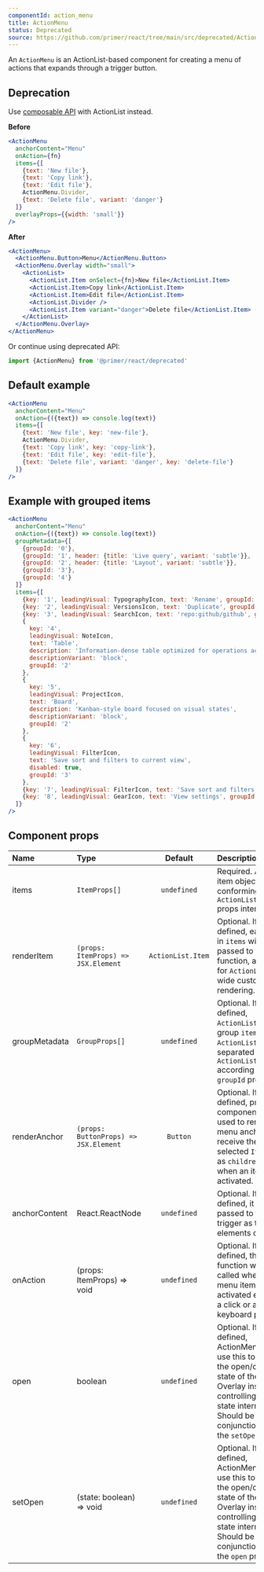 ```yaml
---
componentId: action_menu
title: ActionMenu
status: Deprecated
source: https://github.com/primer/react/tree/main/src/deprecated/ActionMenu.tsx
---
```


An `ActionMenu` is an ActionList-based component for creating a menu of actions that expands through a trigger button.

## Deprecation

Use [composable API](/ActionMenu) with ActionList instead.

**Before**

```jsx
<ActionMenu
  anchorContent="Menu"
  onAction={fn}
  items={[
    {text: 'New file'},
    {text: 'Copy link'},
    {text: 'Edit file'},
    ActionMenu.Divider,
    {text: 'Delete file', variant: 'danger'}
  ]}
  overlayProps={{width: 'small'}}
/>
```

**After**

```jsx
<ActionMenu>
  <ActionMenu.Button>Menu</ActionMenu.Button>
  <ActionMenu.Overlay width="small">
    <ActionList>
      <ActionList.Item onSelect={fn}>New file</ActionList.Item>
      <ActionList.Item>Copy link</ActionList.Item>
      <ActionList.Item>Edit file</ActionList.Item>
      <ActionList.Divider />
      <ActionList.Item variant="danger">Delete file</ActionList.Item>
    </ActionList>
  </ActionMenu.Overlay>
</ActionMenu>
```

Or continue using deprecated API:

```js
import {ActionMenu} from '@primer/react/deprecated'
```

## Default example

```jsx live deprecated
<ActionMenu
  anchorContent="Menu"
  onAction={({text}) => console.log(text)}
  items={[
    {text: 'New file', key: 'new-file'},
    ActionMenu.Divider,
    {text: 'Copy link', key: 'copy-link'},
    {text: 'Edit file', key: 'edit-file'},
    {text: 'Delete file', variant: 'danger', key: 'delete-file'}
  ]}
/>
```

## Example with grouped items

```jsx live deprecated
<ActionMenu
  anchorContent="Menu"
  onAction={({text}) => console.log(text)}
  groupMetadata={[
    {groupId: '0'},
    {groupId: '1', header: {title: 'Live query', variant: 'subtle'}},
    {groupId: '2', header: {title: 'Layout', variant: 'subtle'}},
    {groupId: '3'},
    {groupId: '4'}
  ]}
  items={[
    {key: '1', leadingVisual: TypographyIcon, text: 'Rename', groupId: '0'},
    {key: '2', leadingVisual: VersionsIcon, text: 'Duplicate', groupId: '0'},
    {key: '3', leadingVisual: SearchIcon, text: 'repo:github/github', groupId: '1'},
    {
      key: '4',
      leadingVisual: NoteIcon,
      text: 'Table',
      description: 'Information-dense table optimized for operations across teams',
      descriptionVariant: 'block',
      groupId: '2'
    },
    {
      key: '5',
      leadingVisual: ProjectIcon,
      text: 'Board',
      description: 'Kanban-style board focused on visual states',
      descriptionVariant: 'block',
      groupId: '2'
    },
    {
      key: '6',
      leadingVisual: FilterIcon,
      text: 'Save sort and filters to current view',
      disabled: true,
      groupId: '3'
    },
    {key: '7', leadingVisual: FilterIcon, text: 'Save sort and filters to new view', groupId: '3'},
    {key: '8', leadingVisual: GearIcon, text: 'View settings', groupId: '4'}
  ]}
/>
```

## Component props

| Name          | Type                                  |      Default      | Description                                                                                                                                                                                        |
| :------------ | :------------------------------------ | :---------------: | :------------------------------------------------------------------------------------------------------------------------------------------------------------------------------------------------- |
| items         | `ItemProps[]`                         |    `undefined`    | Required. A list of item objects conforming to the `ActionList.Item` props interface.                                                                                                              |
| renderItem    | `(props: ItemProps) => JSX.Element`   | `ActionList.Item` | Optional. If defined, each item in `items` will be passed to this function, allowing for `ActionList`-wide custom item rendering.                                                                  |
| groupMetadata | `GroupProps[]`                        |    `undefined`    | Optional. If defined, `ActionList` will group `items` into `ActionList.Group`s separated by `ActionList.Divider` according to their `groupId` property.                                            |
| renderAnchor  | `(props: ButtonProps) => JSX.Element` |     `Button`      | Optional. If defined, provided component will be used to render the menu anchor. Will receive the selected `Item` text as `children` prop when an item is activated.                               |
| anchorContent | React.ReactNode                       |    `undefined`    | Optional. If defined, it will be passed to the trigger as the elements child.                                                                                                                      |
| onAction      | (props: ItemProps) => void            |    `undefined`    | Optional. If defined, this function will be called when a menu item is activated either by a click or a keyboard press.                                                                            |
| open          | boolean                               |    `undefined`    | Optional. If defined, ActionMenu will use this to control the open/closed state of the Overlay instead of controlling the state internally. Should be used in conjunction with the `setOpen` prop. |
| setOpen       | (state: boolean) => void              |    `undefined`    | Optional. If defined, ActionMenu will use this to control the open/closed state of the Overlay instead of controlling the state internally. Should be used in conjunction with the `open` prop.    |
